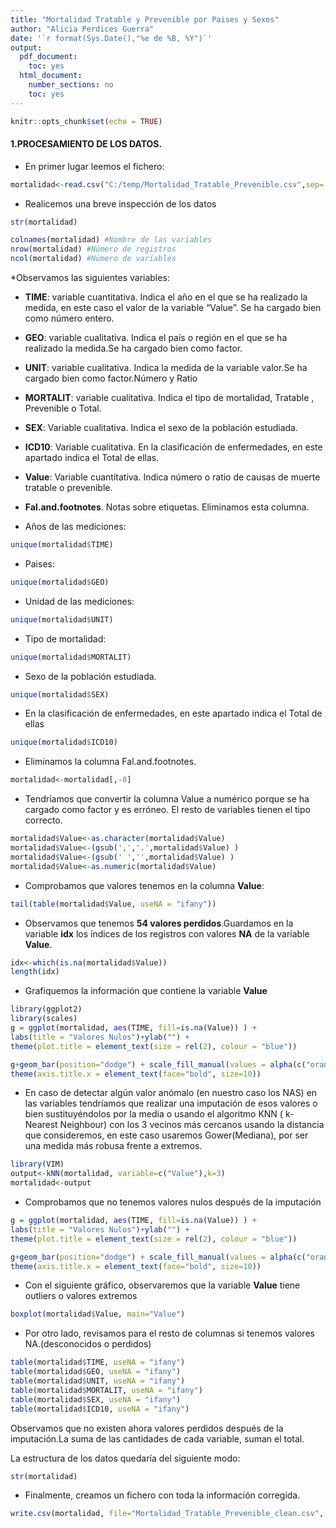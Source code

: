 ---
title: "Mortalidad Tratable y Prevenible por Paises y Sexos"
author: "Alicia Perdices Guerra"
date: '`r format(Sys.Date(),"%e de %B, %Y")`'
output:
  pdf_document:
    toc: yes
  html_document:
    number_sections: no
    toc: yes
---

```{r setup, include=FALSE}
knitr::opts_chunk$set(echo = TRUE)
```

#### **1.PROCESAMIENTO DE LOS DATOS.**

* En primer lugar leemos el fichero:

```{r}
mortalidad<-read.csv("C:/temp/Mortalidad_Tratable_Prevenible.csv",sep= ",")
```
 
* Realicemos una breve inspección de los datos

```{r}
str(mortalidad)
```

```{r}
colnames(mortalidad) #Nombre de las variables
nrow(mortalidad) #Número de registros
ncol(mortalidad) #Número de variables
```

*Observamos las siguientes variables:

  * **TIME**: variable cuantitativa. Indica el año en el que se ha realizado la medida, en este caso el valor de la variable "Value". Se ha cargado bien como número entero.
  * **GEO**: variable cualitativa. Indica el país o región en el que se ha realizado la medida.Se ha cargado bien como factor.
  * **UNIT**: variable cualitativa. Indica la medida de la variable valor.Se ha cargado bien como factor.Número y Ratio
  * **MORTALIT**: variable cualitativa. Indica el tipo de mortalidad, Tratable , Prevenible o Total.
  * **SEX**: Variable cualitativa. Indica el sexo de la población estudiada.
  * **ICD10**: Variable cualitativa. En la clasificación de enfermedades, en este apartado indica el Total de ellas.
  * **Value**: Variable cuantitativa. Indica número o ratio de causas de muerte tratable o prevenible.
  * **Fal.and.footnotes**. Notas sobre etiquetas. Eliminamos esta columna.

* Años de las mediciones:

```{r}
unique(mortalidad$TIME)
```

* Paises:

```{r}
unique(mortalidad$GEO)
```

* Unidad de las mediciones:

```{r}
unique(mortalidad$UNIT)
```

* Tipo de mortalidad:

```{r}
unique(mortalidad$MORTALIT)
```

* Sexo de la población estudiada.

```{r}
unique(mortalidad$SEX)
```

* En la clasificación de enfermedades, en este apartado indica el Total de ellas

```{r}
unique(mortalidad$ICD10)
```

* Eliminamos la columna Fal.and.footnotes.

```{r}
mortalidad<-mortalidad[,-8]
```

* Tendríamos que convertir la columna Value a numérico porque se ha cargado como factor y es erróneo. El resto de variables tienen el tipo correcto.

```{r}
mortalidad$Value<-as.character(mortalidad$Value)
mortalidad$Value<-(gsub(',','.',mortalidad$Value) )
mortalidad$Value<-(gsub(' ','',mortalidad$Value) )
mortalidad$Value<-as.numeric(mortalidad$Value)
```

* Comprobamos que valores tenemos en la columna **Value**:

```{r}
tail(table(mortalidad$Value, useNA = "ifany"))
```

* Observamos que tenemos **54 valores perdidos**.Guardamos en la variable **idx** los índices de los registros con valores **NA** de la variable **Value**.

```{r}
idx<-which(is.na(mortalidad$Value))
length(idx)

```

* Grafiquemos la información que contiene la variable **Value**

```{r}
library(ggplot2)
library(scales)
g = ggplot(mortalidad, aes(TIME, fill=is.na(Value)) ) +
labs(title = "Valores Nulos")+ylab("") +
theme(plot.title = element_text(size = rel(2), colour = "blue"))

g+geom_bar(position="dodge") + scale_fill_manual(values = alpha(c("orange", "blue"), 1)) +
theme(axis.title.x = element_text(face="bold", size=10)) 
```

* En caso de detectar algún valor anómalo (en nuestro caso los NAS) en las variables tendríamos que realizar una imputación de esos valores o bien sustituyéndolos por la media o usando el algoritmo KNN ( k-Nearest Neighbour) con los 3 vecinos más cercanos usando la distancia que consideremos, en este caso usaremos Gower(Mediana), por ser una medida más robusa frente a extremos.

```{r}
library(VIM)
output<-kNN(mortalidad, variable=c("Value"),k=3) 
mortalidad<-output
```

* Comprobamos que no tenemos valores nulos después de la imputación

```{r}
g = ggplot(mortalidad, aes(TIME, fill=is.na(Value)) ) +
labs(title = "Valores Nulos")+ylab("") +
theme(plot.title = element_text(size = rel(2), colour = "blue"))

g+geom_bar(position="dodge") + scale_fill_manual(values = alpha(c("orange", "blue"), 1)) +
theme(axis.title.x = element_text(face="bold", size=10)) 
```

* Con el siguiente gráfico, observaremos que la variable **Value**  tiene outliers o valores extremos

```{r}
boxplot(mortalidad$Value, main="Value")
```

* Por otro lado, revisamos para el resto de columnas si tenemos valores NA.(desconocidos o perdidos)

```{r}
table(mortalidad$TIME, useNA = "ifany")
table(mortalidad$GEO, useNA = "ifany")
table(mortalidad$UNIT, useNA = "ifany")
table(mortalidad$MORTALIT, useNA = "ifany")
table(mortalidad$SEX, useNA = "ifany")
table(mortalidad$ICD10, useNA = "ifany")
```

Observamos que no existen ahora valores perdidos después de la imputación.La suma de las cantidades de cada variable, suman el total.

La estructura de los datos quedaría del siguiente modo:

```{r}
str(mortalidad)
```


* Finalmente, creamos un fichero con toda la información corregida.

```{r}
write.csv(mortalidad, file="Mortalidad_Tratable_Prevenible_clean.csv", row.names = FALSE)
```

